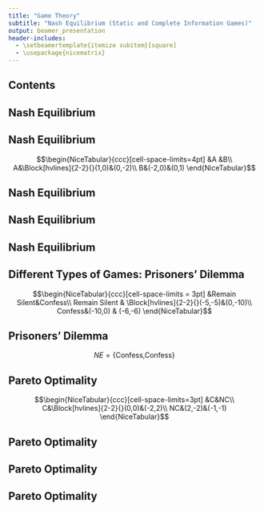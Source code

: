 ```yaml
---
title: "Game Theory"
subtitle: "Nash Equilibrium (Static and Complete Information Games)"
output: beamer_presentation
header-includes:
  - \setbeamertemplate{itemize subitem}[square]
  - \usepackage{nicematrix}
---
```

## Contents
\begin{itemize}
  \item Concept of Nash Equilibrium
  \item Intuition Behind Prisoners' Dilemma
  \item Pareto Optimality
\end{itemize}

## Nash Equilibrium
\begin{itemize}
  \item Nash Equilibrium is simply the solution of a game where each player is not able to increase its utility by deviating from the strategy of the Nash Equilibrium.
  \item When we the game is not solvable by eliminating the choices of players, the Nash Equilibrium can be used.
  \end{itemize}
  
## Nash Equilibrium

\begin{itemize}
\item Consider this case, where we cannot eliminate any choice:
\end{itemize}
$$\begin{NiceTabular}{ccc}[cell-space-limits=4pt]
  &A &B\\
  A&\Block[hvlines]{2-2}{}(1,0)&(0,-2)\\
  B&(-2,0)&(0,1)
  \end{NiceTabular}$$
  
\begin{itemize}
  \item Since we cannot eliminate any choice, we can use Nash Equilibrium
\end{itemize}

## Nash Equilibrium
\begin{itemize}
  \item Consider the first player choose $A$, then the second player would play $A$ as well.   \item In order to be this case to be a Nash Equilibrium, we have to examine this case from the point of view of first player As well.
  \item If the first player expects second player to play $A$, will he/she will deviate from his/her choice of $A$?
  \item The answer is no. Since the $u_1(A,A)>u_1(B,A)$, he/she will stick to his/her inital choice, $A$.
\end{itemize}

## Nash Equilibrium
\begin{itemize}
  \item Consider that first player played $B$. Then, in order to maximize his/her payoff, second player will also play $B$.
  \item The same intuition that we should apply here. Assume that first player expects second player to play $B$. Then he/she will not deviate his/her initial choice of $B$, because in this case $u_2(B,B)>u_2(B,A)$. 
\end{itemize}

## Nash Equilibrium
\begin{itemize}
  \item So, the Nash Equilibriums of this game will be:
  $$NE_1 = \{A,A\}\;,\;NE_2 = \{B,B\}$$
  \item This means that, under the assumption of rationality and every player knows each player is rational, both players will not change their decisions from these two solutions.
\end{itemize}


## Different Types of Games: Prisoners' Dilemma
\begin{itemize}
  \item One of the most famous game, known as Prisoners' Dilemma. In this game, the Nash Equilibrium is unique. And main feature of this equilibrium is that even though there is more beneficial solution where both players will receive more payoff, this equilibrium occurs due to the rationality of players.
  \item The name actually comes from interrogation of two players, which are suspected on a crime. Two players do not one what other player will do and they didn't communicate beforehand. So it is a simultaneous game.
  \item Consider they have two choices: confess the crime or remain silent. The payoff matrix can be illustrated as:
\end{itemize}

$$\begin{NiceTabular}{ccc}[cell-space-limits = 3pt]
&Remain Silent&Confess\\
Remain Silent & \Block[hvlines]{2-2}{}(-5,-5)&(0,-10)\\
Confess&(-10,0) & (-6,-6) 
\end{NiceTabular}$$

## Prisoners' Dilemma
\begin{itemize}
  \item The main idea behind this game is if both remain silent, then they will get 5 years of imprisonment, thus the payoff for each is $-5$. If one of them deviates, confessing the crime, then the player who remains silent will get 10 years of imprisonment and the player that confesses will not be punished. And if both of them confess, then they will be imprisoned, but get much longer imprisonment than the case of both of them remain silent, since they accepted the crime.
  \item So we can find the Nash Equilibrium as:
  \end{itemize}
  $$NE = \{\textrm{Confess,Confess}\}$$

## Pareto Optimality
\begin{itemize}
  \item The classical view of utility indicates that, the rationality of individuals or players will lead to the best conclusion.
  \item However, we have seen that the rational choice for players sometimes leads to a less wanted conclusion when it comes to the payoff (as it is in the Prisoners' Dilemma example), when each player has opportunity to exploit the other player.
  \item Consider the parents (father and mother), which have two choices on the raising their child:
\end{itemize}
  $$\begin{NiceTabular}{ccc}[cell-space-limits=3pt]
  &C&NC\\
  C&\Block[hvlines]{2-2}{}(0,0)&(-2,2)\\
  NC&(2,-2)&(-1,-1)
  \end{NiceTabular}$$

## Pareto Optimality
\begin{itemize}
  \item For instance, assume that first player (father) choose to care (C) he child. Then maximizing choice for the second player (mother) to not care (NC). 
  \item However, if the father expects mother not care, then he will also choose not care. Thus we cannot say Nash Equilibrium.
  \item But for the choice of $\{NC,NC\}$ is going to be unique Nash Equilibrium of this game.
\end{itemize}
## Pareto Optimality
\begin{itemize}
  \item As you can understand, the payoffs of Nash Equilibrium for this game is not a Pareto Optimal solution. 
  \item Since there is a choice where both players increase their payoffs, which is $\{0,0\}$
  \item I with mathematical notations, pareto optimality can be shown as:
  $$u_i(s_{1}^{\ast},s_{2}^{\ast})>u_i(s_{1i},s_{2i})\;\; \forall \;\;i \in \{1,2...n\}$$
  $$n=2$$
\end{itemize}

## Pareto Optimality
\begin{itemize}
  \item As we have indicated, the main feature of Prisoners' Dilemma game is the equilibrium that game reaches is not a best solution for both of players. 
  \item Hence the Prisoners' Dilemma will not result with a solution which is pareto optimal, which means there are, at least one, choice which increases payoffs of both players.
\end{itemize}

